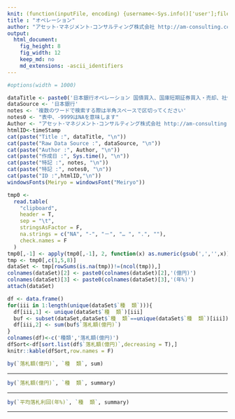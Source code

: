 ```yaml
---
knit: (function(inputFile, encoding) {username<-Sys.info()['user'];fileName<-'defaultPath.csv';pathToFile <-paste0('C:/Users/', username,'/Desktop/pathToCSV/');setwd(pathToFile);buf0<-read.csv(fileName,header = F,skip = 0,stringsAsFactor = F,check.names = F,fileEncoding = 'utf-8');timeStamp<-format(Sys.time(),'%Y%m%d%H%M%S');rmarkdown::render(inputFile, encoding = encoding, output_file = paste0('C:/Users/',username,buf0[2,1],'charts/','am-consulting.co.jp-',timeStamp,'.html')) })
title : "オペレーション"
author: "アセット･マネジメント･コンサルティング株式会社 http://am-consulting.co.jp"
output: 
  html_document:
    fig_height: 8
    fig_width: 12
    keep_md: no
    md_extensions: -ascii_identifiers 
---
```

<link href="http://knowledgevault.saecanet.com/components/rmarkdown-html.css" rel="stylesheet"> 
<style>
.main-container {
	max-width: 1000px;
	margin-left: auto;
	margin-right: auto;
}
</style>


```r
#options(width = 1000)
```

```r
dataTitle <- paste0('日本銀行オペレーション 国債買入、国庫短期証券買入・売却、社債等買入、CP等買入、指数連動型上場投資信託受益権買入、不動産投資法人投資口買入オペレーション 2016年9月')
dataSource <- '日本銀行'
notes <- '複数のワードで検索する際は半角スペースで区切ってください'
notes0 <- "表中、-9999はNAを意味します"
Author <- "アセット･マネジメント･コンサルティング株式会社 http://am-consulting.co.jp"
htmlID<-timeStamp
cat(paste("Title :", dataTitle, "\n"))
cat(paste("Raw Data Source :", dataSource, "\n"))
cat(paste("Author :", Author, "\n"))
cat(paste("作成日 :", Sys.time(), "\n"))
cat(paste("特記 :", notes, "\n"))
cat(paste("特記 :", notes0, "\n"))
cat(paste("ID :",htmlID,"\n"))
windowsFonts(Meiryo = windowsFont("Meiryo"))
```

```r
tmp0 <-
  read.table(
    "clipboard",
    header = T,
    sep = "\t",
    stringsAsFactor = F,
    na.strings = c("NA", "-", "－", "… ", ".", ""),
    check.names = F
  )
tmp0[,-1] <- apply(tmp0[,-1], 2, function(x) as.numeric(gsub(',','',x)))
tmp <- tmp0[,c(1,5,8)]
dataSet <- tmp[rowSums(is.na(tmp))!=(ncol(tmp)),]
colnames(dataSet)[2] <- paste0(colnames(dataSet)[2],'(億円)')
colnames(dataSet)[3] <- paste0(colnames(dataSet)[3],'(年%)')
attach(dataSet)

df <- data.frame()
for(iii in 1:length(unique(dataSet$`種  類`))){
  df[iii,1] <- unique(dataSet$`種  類`)[iii]
  buf <- subset(dataSet,dataSet$`種  類`==unique(dataSet$`種  類`)[iii])  
  df[iii,2] <- sum(buf$`落札額(億円)`)
}
colnames(df)<-c('種類','落札額(億円)')
dfSort<-df[sort.list(df$`落札額(億円)`,decreasing = T),]
knitr::kable(dfSort,row.names = F)
```

```r
by(`落札額(億円)`, `種  類`, sum)
```
<hr>
```r
by(`落札額(億円)`, `種  類`, summary)
```
<hr>
```r
by(`平均落札利回(年%)`, `種  類`, summary)
```
<hr>